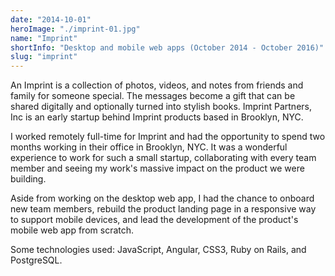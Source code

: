 ```yaml
---
date: "2014-10-01"
heroImage: "./imprint-01.jpg"
name: "Imprint"
shortInfo: "Desktop and mobile web apps (October 2014 - October 2016)"
slug: "imprint"
---
```



An Imprint is a collection of photos, videos, and notes from friends and family for someone special. The messages become a gift that can be shared digitally and optionally turned into stylish books. Imprint Partners, Inc is an early startup behind Imprint products based in Brooklyn, NYC.

I worked remotely full-time for Imprint and had the opportunity to spend two months working in their office in Brooklyn, NYC. It was a wonderful experience to work for such a small startup, collaborating with every team member and seeing my work's massive impact on the product we were building.

Aside from working on the desktop web app, I had the chance to onboard new team members, rebuild the product landing page in a responsive way to support mobile devices, and lead the development of the product's mobile web app from scratch.

Some technologies used: JavaScript, Angular, CSS3, Ruby on Rails, and PostgreSQL.

<br />
<br />

<LinkButtonRightArrowIcon
  align-self="flex-end"
  text="Fanswell"
  to="/portfolio/fanswell/"
/>
